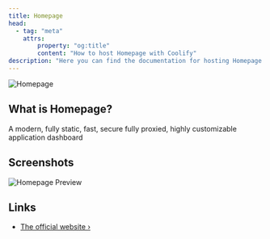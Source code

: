 ```yaml
---
title: Homepage
head:
  - tag: "meta"
    attrs:
        property: "og:title"
        content: "How to host Homepage with Coolify"
description: "Here you can find the documentation for hosting Homepage with Coolify."
---
```



<Badge text="One-click setup." variant="note" size="large" />

![Homepage](https://gethomepage.dev/assets/banner_light@2x.webp)

## What is Homepage?

A modern, fully static, fast, secure fully proxied, highly customizable application dashboard

## Screenshots

![Homepage Preview](https://gethomepage.dev/assets/homepage_demo_clip.webp)

## Links

- [The official website ›](https://gethomepage.dev/latest/)

